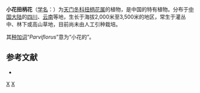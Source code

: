 {{Speciesbox
| genus = Streptopus
| species = parviflorus
| authority = Franch., 1888
| synonyms = ''Streptopus mairei'' <small>H.Lév.</small>
}}

'''小花扭柄花'''（[[学名|学名]]：{{lang|la|''Streptopus parviflorus''}}）为[[天门冬科|天门冬科]][[扭柄花属|扭柄花属]]的植物，是中国的特有植物。分布于[[中国大陆|中国大陆]]的[[四川|四川]]、[[云南|云南]]等地，生长于海拔2,000米至3,500米的地区，常生于灌丛中、林下或高山草地，目前尚未由人工引种栽培。

其[[种加词|种加词]]“''Parviflorus''”意为“小花的”。

== 参考文献 ==
<div class="references-small">
* {{cite web| url =http://www.bioinfo.cn/db05/KmzwSpecies.php?action=view&id=5782| title =小花扭柄花| work =《中国高等植物数据库全库》| publisher =中国科学院微生物研究所| author =昆明植物研究所| accessdate =2009-02-26| deadurl =yes| archiveurl =https://web.archive.org/web/20160305073719/http://www.bioinfo.cn/db05/KmzwSpecies.php?action=view&id=5782| archivedate =2016-03-05}}
</div>
{{Taxonbar|from=Q10960161}}

[[Category:扭柄花属|X]]
[[Category:1888年描述的植物|X]]


{{植物小作品}}